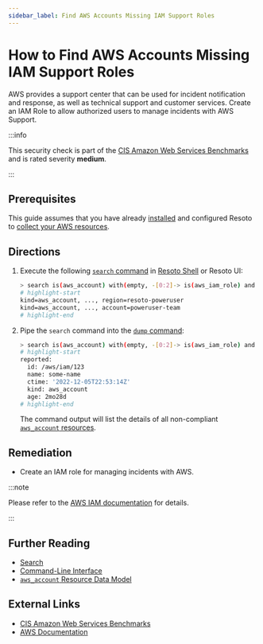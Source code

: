 ```yaml
---
sidebar_label: Find AWS Accounts Missing IAM Support Roles
---
```


# How to Find AWS Accounts Missing IAM Support Roles

AWS provides a support center that can be used for incident notification and response, as well as technical support and customer services. Create an IAM Role to allow authorized users to manage incidents with AWS Support.

:::info

This security check is part of the [CIS Amazon Web Services Benchmarks](https://cisecurity.org/benchmark/amazon_web_services) and is rated severity **medium**.

:::

## Prerequisites

This guide assumes that you have already [installed](../../../getting-started/install-resoto/index.mdx) and configured Resoto to [collect your AWS resources](../../../how-to-guides/data-sources/collect-aws-resource-data.mdx).

## Directions

1. Execute the following [`search` command](../../../reference/cli/search.mdx) in [Resoto Shell](../../../reference/components/shell.mdx) or Resoto UI:

   ```bash
   > search is(aws_account) with(empty, -[0:2]-> is(aws_iam_role) and name=AWSServiceRoleForSupport and role_assume_role_policy_document.Statement[*].{Effect=Allow and Principal.Service=support.amazonaws.com and Action="sts:AssumeRole"})
   # highlight-start
   ​kind=aws_account, ..., region=resoto-poweruser
   ​kind=aws_account, ..., account=poweruser-team
   # highlight-end
   ```

2. Pipe the `search` command into the [`dump` command](../../../reference/cli/dump.mdx):

   ```bash
   > search is(aws_account) with(empty, -[0:2]-> is(aws_iam_role) and name=AWSServiceRoleForSupport and role_assume_role_policy_document.Statement[*].{Effect=Allow and Principal.Service=support.amazonaws.com and Action="sts:AssumeRole"}) | dump
   # highlight-start
   ​reported:
   ​  id: /aws/iam/123
   ​  name: some-name
   ​  ctime: '2022-12-05T22:53:14Z'
   ​  kind: aws_account
   ​  age: 2mo28d
   # highlight-end
   ```

   The command output will list the details of all non-compliant [`aws_account` resources](../../../reference/unified-data-model/aws.mdx#aws_account).

## Remediation

- Create an IAM role for managing incidents with AWS.

:::note

Please refer to the [AWS IAM documentation](https://docs.aws.amazon.com/awssupport/latest/user/using-service-linked-roles-sup.html) for details.

:::

## Further Reading

- [Search](../../../reference/search/index.mdx)
- [Command-Line Interface](../../../reference/cli/index.mdx)
- [`aws_account` Resource Data Model](../../../reference/unified-data-model/aws.mdx#aws_account)

## External Links

- [CIS Amazon Web Services Benchmarks](https://cisecurity.org/benchmark/amazon_web_services)
- [AWS Documentation](https://docs.aws.amazon.com/awssupport/latest/user/using-service-linked-roles-sup.html)
